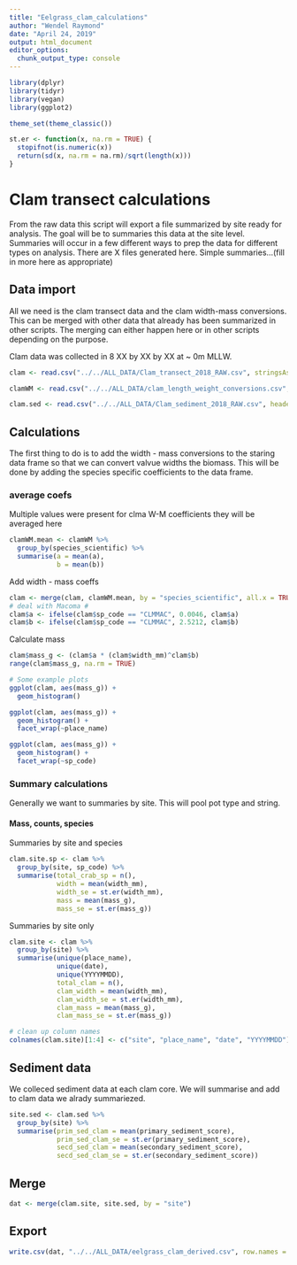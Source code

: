 ```yaml
---
title: "Eelgrass_clam_calculations"
author: "Wendel Raymond"
date: "April 24, 2019"
output: html_document
editor_options: 
  chunk_output_type: console
---
```



```r
library(dplyr)
library(tidyr)
library(vegan)
library(ggplot2)

theme_set(theme_classic())
```

```r
st.er <- function(x, na.rm = TRUE) {
  stopifnot(is.numeric(x))
  return(sd(x, na.rm = na.rm)/sqrt(length(x)))
}
```

# Clam transect calculations
From the raw data this script will export a file summarized by site ready for analysis. The goal will be to summaries this data at the site level. Summaries will occur in a few different ways to prep the data for different types on analysis. There are X files generated here. Simple summaries...(fill in more here as appropriate)

## Data import
All we need is the clam transect data and the clam width-mass conversions. This can be merged with other data that already has been summarized in other scripts. The merging can either happen here or in other scripts depending on the purpose.

Clam data was collected in 8 XX by XX by XX at ~ 0m MLLW.

```r
clam <- read.csv("../../ALL_DATA/Clam_transect_2018_RAW.csv", stringsAsFactors = FALSE, header = TRUE)

clamWM <- read.csv("../../ALL_DATA/clam_length_weight_conversions.csv", stringsAsFactors = FALSE, header = TRUE)

clam.sed <- read.csv("../../ALL_DATA/Clam_sediment_2018_RAW.csv", header = TRUE, stringsAsFactors = FALSE)
```

## Calculations
The first thing to do is to add the width - mass conversions to the staring data frame so that we can convert valvue widths the biomass. This will be done by adding the species specific coefficients to the data frame.

### average coefs
Multiple values were present for clma W-M coefficients they will be averaged here
```r
clamWM.mean <- clamWM %>%
  group_by(species_scientific) %>% 
  summarise(a = mean(a),
            b = mean(b))
```


Add width - mass coeffs
```r
clam <- merge(clam, clamWM.mean, by = "species_scientific", all.x = TRUE)
# deal with Macoma #
clam$a <- ifelse(clam$sp_code == "CLMMAC", 0.0046, clam$a)
clam$b <- ifelse(clam$sp_code == "CLMMAC", 2.5212, clam$b)
```

Calculate mass
```r
clam$mass_g <- (clam$a * (clam$width_mm)^clam$b)
range(clam$mass_g, na.rm = TRUE)

# Some example plots
ggplot(clam, aes(mass_g)) +
  geom_histogram()

ggplot(clam, aes(mass_g)) +
  geom_histogram() +
  facet_wrap(~place_name)

ggplot(clam, aes(mass_g)) +
  geom_histogram() +
  facet_wrap(~sp_code)
```

### Summary calculations
Generally we want to summaries by site. This will pool pot type and string.

#### Mass, counts, species
Summaries by site and species
```r
clam.site.sp <- clam %>% 
  group_by(site, sp_code) %>% 
  summarise(total_crab_sp = n(),
            width = mean(width_mm), 
            width_se = st.er(width_mm),
            mass = mean(mass_g),
            mass_se = st.er(mass_g))
```

Summaries by site only
```r
clam.site <- clam %>% 
  group_by(site) %>% 
  summarise(unique(place_name),
            unique(date),
            unique(YYYYMMDD),
            total_clam = n(),
            clam_width = mean(width_mm), 
            clam_width_se = st.er(width_mm),
            clam_mass = mean(mass_g),
            clam_mass_se = st.er(mass_g))

# clean up column names
colnames(clam.site)[1:4] <- c("site", "place_name", "date", "YYYYMMDD")
```

## Sediment data
We colleced sediment data at each clam core. We will summarise and add to clam data we alrady summariezed. 
```r
site.sed <- clam.sed %>% 
  group_by(site) %>% 
  summarise(prim_sed_clam = mean(primary_sediment_score),
            prim_sed_clam_se = st.er(primary_sediment_score),
            secd_sed_clam = mean(secondary_sediment_score),
            secd_sed_clam_se = st.er(secondary_sediment_score))
```

## Merge
```r
dat <- merge(clam.site, site.sed, by = "site")
```

## Export
```r
write.csv(dat, "../../ALL_DATA/eelgrass_clam_derived.csv", row.names = FALSE)
```
